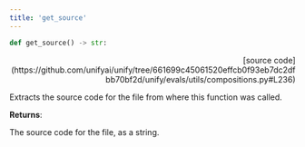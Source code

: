 ```yaml
---
title: 'get_source'
---
```


```python
def get_source() -> str:
```

<p align="right">[source code](https://github.com/unifyai/unify/tree/661699c45061520effcb0f93eb7dc2dfbb70bf2d/unify/evals/utils/compositions.py#L236)</p>

Extracts the source code for the file from where this function was called.

**Returns**:

The source code for the file, as a string.